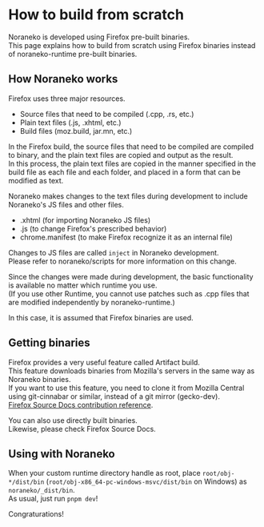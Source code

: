 # How to build from scratch

Noraneko is developed using Firefox pre-built binaries. \
This page explains how to build from scratch using Firefox binaries instead of noraneko-runtime pre-built binaries.

## How Noraneko works

Firefox uses three major resources.
- Source files that need to be compiled (.cpp, .rs, etc.)
- Plain text files (.js, .xhtml, etc.)
- Build files (moz.build, jar.mn, etc.)

In the Firefox build, the source files that need to be compiled are compiled to binary, and the plain text files are copied and output as the result. \
In this process, the plain text files are copied in the manner specified in the build file as each file and each folder, and placed in a form that can be modified as text.

Noraneko makes changes to the text files during development to include Noraneko's JS files and other files.
- .xhtml (for importing Noraneko JS files)
- .js (to change Firefox's prescribed behavior)
- chrome.manifest (to make Firefox recognize it as an internal file)

Changes to JS files are called `inject` in Noraneko development. \
Please refer to noraneko/scripts for more information on this change.

Since the changes were made during development, the basic functionality is available no matter which runtime you use. \
(If you use other Runtime, you cannot use patches such as .cpp files that are modified independently by noraneko-runtime.)

In this case, it is assumed that Firefox binaries are used.

## Getting binaries

Firefox provides a very useful feature called Artifact build. \
This feature downloads binaries from Mozilla's servers in the same way as Noraneko binaries. \
If you want to use this feature, you need to clone it from Mozilla Central using git-cinnabar or similar, instead of a git mirror (gecko-dev). \
[Firefox Source Docs contribution reference](https://firefox-source-docs.mozilla.org/contributing/contribution_quickref.html).

You can also use directly built binaries. \
Likewise, please check Firefox Source Docs.

## Using with Noraneko

 When your custom runtime directory handle as root, place `root/obj-*/dist/bin` (`root/obj-x86_64-pc-windows-msvc/dist/bin` on Windows) as `noraneko/_dist/bin`. \
As usual, just run `pnpm dev`!

Congraturations!